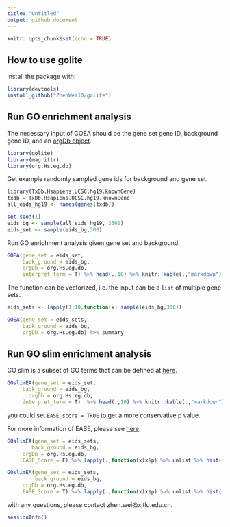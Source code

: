 ```yaml
---
title: "Untitled"
output: github_document
---
```


```r
knitr::opts_chunk$set(echo = TRUE)
```

## How to use golite

install the package with:

```r
library(devtools)
install_github("ZhenWei10/golite")
```

## Run GO enrichment analysis

The necessary input of GOEA should be the gene set gene ID, background gene ID, and an [orgDb object](http://www.bioconductor.org/packages/release/data/annotation/html/org.Hs.eg.db.html).

```r
library(golite)
library(magrittr)
library(org.Hs.eg.db)
```

Get example randomly sampled gene ids for background and gene set.

```r
library(TxDb.Hsapiens.UCSC.hg19.knownGene)
txdb = TxDb.Hsapiens.UCSC.hg19.knownGene
all_eids_hg19 <- names(genes(txdb))

set.seed(1)
eids_bg <- sample(all_eids_hg19, 3500)
eids_set <- sample(eids_bg,300)
```

Run GO enrichment analysis given gene set and background.

```r
GOEA(gene_set = eids_set,
     back_ground = eids_bg,
     orgDb = org.Hs.eg.db,
     interpret_term = T) %>% head(.,10) %>% knitr::kable(.,"markdown")
```

The function can be vectorized, i.e. the input can be a `list` of multiple gene sets.

```r
eids_sets <- lapply(1:10,function(x) sample(eids_bg,300)) 

GOEA(gene_set = eids_sets,
     back_ground = eids_bg,
     orgDb = org.Hs.eg.db) %>% summary
```


## Run GO slim enrichment analysis

GO slim is a subset of GO terms that can be defined at [here](http://geneontology.org/ontology/subsets/).

```r
GOslimEA(gene_set = eids_set,
     back_ground = eids_bg,
       orgDb = org.Hs.eg.db,
     interpret_term = T)  %>% head(.,10) %>% knitr::kable(.,"markdown")
```

you could set `EASE_score = TRUE` to get a more conservative p value.

For more information of EASE, please see [here](https://david.ncifcrf.gov/helps/functional_annotation.html#fisher).

```r
GOslimEA(gene_set = eids_sets,
        back_ground = eids_bg, 
     orgDb = org.Hs.eg.db,
     EASE_Score = F) %>% lapply(.,function(x)x$p) %>% unlist %>% hist(main = "normal hypergeometric")

GOslimEA(gene_set = eids_sets,
         back_ground = eids_bg,
     orgDb = org.Hs.eg.db,
     EASE_Score = T) %>% lapply(.,function(x)x$p) %>% unlist %>% hist(main = "EASE score")
```

with any questions, please contact zhen.wei@xjtlu.edu.cn.

```r
sessionInfo()
```

